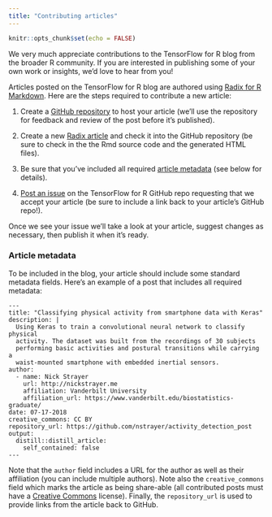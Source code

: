 ```yaml
---
title: "Contributing articles"
---
```


```r
knitr::opts_chunk$set(echo = FALSE)
```

We very much appreciate contributions to the TensorFlow for R blog from the broader R community. If you are interested in publishing some of your own work or insights, we'd love to hear from you! 

Articles posted on the TensorFlow for R blog are authored using [Radix for R Markdown](https://rstudio.github.io/radix). Here are the steps required to contribute a new article:

1. Create a [GitHub repository](http://happygitwithr.com/rstudio-git-github.html) to host your article (we'll use the repository for feedback and review of the post before it's published).

2. Create a new [Radix article](https://rstudio.github.io/radix) and check it into the GitHub repository (be sure to check in the the Rmd source code and the generated HTML files).

3. Be sure that you've included all required [article metadata] (see below for details).

4. [Post an issue](https://github.com/rstudio/tensorflow-blog/issues) on the TensorFlow for R GitHub repo requesting that we accept your article (be sure to include a link back to your article's GitHub repo!).

Once we see your issue we'll take a look at your article, suggest changes as necessary, then publish it when it's ready.

### Article metadata

To be included in the blog, your article should include some standard metadata fields. Here's an example of a post that includes all required metadata:

```markup
---
title: "Classifying physical activity from smartphone data with Keras"
description: |
  Using Keras to train a convolutional neural network to classify physical
  activity. The dataset was built from the recordings of 30 subjects 
  performing basic activities and postural transitions while carrying a 
  waist-mounted smartphone with embedded inertial sensors.
author:
  - name: Nick Strayer 
    url: http://nickstrayer.me
    affiliation: Vanderbilt University
    affiliation_url: https://www.vanderbilt.edu/biostatistics-graduate/
date: 07-17-2018
creative_commons: CC BY
repository_url: https://github.com/nstrayer/activity_detection_post
output: 
  distill::distill_article:
    self_contained: false
---
```

Note that the `author` field includes a URL for the author as well as their affiliation (you can include multiple authors). Note also the `creative_commons` field which marks the article as being share-able (all contributed posts must have a [Creative Commons](https://creativecommons.org/) license). Finally, the `repository_url` is used to provide links from the article back to GitHub.












